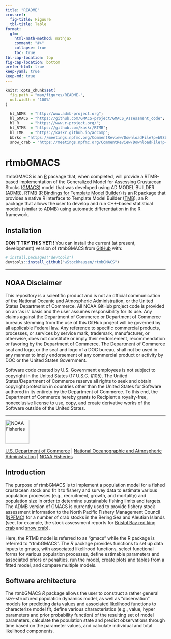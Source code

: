 ```yaml
---
title: "README"
crossref: 
  fig-title: Figuure
  tbl-title: Table
format: 
  gfm: 
    html-math-method: mathjax
    comment: "#>"
    collapse: true
    toc: true
tbl-cap-location: top
fig-cap-location: bottom
prefer-html: true
keep-yaml: true
keep-md: true
---
```


<!-- README.md is generated from README.qmd. Please edit README.qmd, then render README.md using `quarto render README.qmd`. -->
<!-- use `quarto render README.qmd` to build README.md prior to committing to keep README.md up-to-date-->
<!-- don't forget to commit and push the resulting figure files, so they display on GitHub and CRAN.-->

```r
knitr::opts_chunk$set(
  fig.path = "man/figures/README-",
  out.width = "100%"
)
```

```r
  hl_ADMB  = "http://www.admb-project.org";
  hl_GMACS = "https://github.com/GMACS-project/GMACS_Assessment_code";
  hl_R     = "https://www.r-project.org/";
  hl_RTMB  = "https://github.com/kaskr/RTMB";
  hl_TMB   = "https://kaskr.github.io/adcomp";
  bbrkc = "https://meetings.npfmc.org/CommentReview/DownloadFile?p=b98b90b2-88ab-43c2-9487-c12cdb4e0a25.pdf&fileName=BBRKC%20SAFE%202022%20Final.pdf";
  snow_crab = "https://meetings.npfmc.org/CommentReview/DownloadFile?p=fca55335-ad34-4896-9b1e-4c09aa8342ce.pdf&fileName=EBS%20Snow%20SAFE%20FINAL.pdf";
```

# rtmbGMACS

<!-- badges: start -->
<!-- badges: end -->

rtmbGMACS is an [R](`r hl_R`) package that, when completed, will provide a RTMB-based implementation of the 
Generalized Model for Assessing Crustacean Stocks ([GMACS](`r hl_GMACS`)) model that was developed 
using AD MODEL BUILDER ([ADMB](`r hl_ADMB`)). RTMB ([R Bindings for Template Model Builder](`r hl_RTMB`)) is 
an R package that provides a native R interface to Template Model Builder ([TMB](`r hl_TMB`)), an R package that allows the user to develop and run C++-based statistical models (similar to ADMB) using automatic differentiation in the R framework.

## Installation

**DON'T TRY THIS YET!!**
You can install the current (at present, development) version of rtmbGMACS from [GitHub](https://github.com/) with:

``` r
# install.packages("devtools")
devtools::install_github("wStockhausen/rtmbGMACS")
```

****************************

## NOAA Disclaimer

This repository is a scientific product and is not an official communication of the National Oceanic and Atmospheric Administration, or the United States Department of Commerce. All NOAA GitHub project code is provided on an 'as is' basis and the user assumes responsibility for its use. Any claims against the Department of Commerce or Department of Commerce bureaus stemming from the use of this GitHub project will be governed by all applicable Federal law. Any reference to specific commercial products, processes, or services by service mark, trademark, manufacturer, or otherwise, does not constitute or imply their endorsement, recommendation or favoring by the Department of Commerce. The Department of Commerce seal and logo, or the seal and logo of a DOC bureau, shall not be used in any manner to imply endorsement of any commercial product or activity by DOC or the United States Government.

Software code created by U.S. Government employees is not subject to copyright in the United States (17 U.S.C. §105). The United States/Department of Commerce reserve all rights to seek and obtain copyright protection in countries other than the United States for Software authored in its entirety by the Department of Commerce. To this end, the Department of Commerce hereby grants to Recipient a royalty-free, nonexclusive license to use, copy, and create derivative works of the Software outside of the United States.

****************************

<img src="https://raw.githubusercontent.com/nmfs-general-modeling-tools/nmfspalette/main/man/figures/noaa-fisheries-rgb-2line-horizontal-small.png" height="75" alt="NOAA Fisheries">

[U.S. Department of Commerce](https://www.commerce.gov/) | [National Oceanographic and Atmospheric Administration](https://www.noaa.gov) | [NOAA Fisheries](https://www.fisheries.noaa.gov/)

## Introduction 

The purpose of rtmbGMACS is to implement a population model for a fished 
crustacean stock and fit it to fishery and survey data to estimate various 
population processes (e.g., recruitment, growth, and mortality) and population size 
in order to determine sustainable fishing limits and targets. The ADMB version of GMACS 
is currently used to provide fishery stock assessment information to the 
North Pacific Fishery Management Council ([NPFMC](https://www.npfmc.org)) for a number 
of crab stocks in the Bering Sea and Aleutian Islands (see, for example, the stock assessment 
reports for [Bristol Bay red king crab](`r bbrkc`) and [snow crab](`r snow_crab`)).

Here, the RTMB model is referred to as "gmacs" while the R package is referred to "rtmbGMACS". The 
*R* package provides functions to set up data inputs to gmacs, with associated likelihood functions, 
select functional forms for various population processes, 
define estimable parameters and associated priors or penalties, run the model, 
create plots and tables from a fitted model, and compare multiple models.

## Software architecture

The rtmbGMACS *R* package allows 
the user to construct a rather general size-structured population dynamics model, as well as "observation" models for 
predicting data values and associated likelihood functions to characterize model fit, define various characteristics 
(e.g., value, hyper parameters and prior probability function) of the resulting set of model parameters, calculate 
the population state and predict observations through time based on the parameter values, and calculate individual and 
total likelihood components. 



